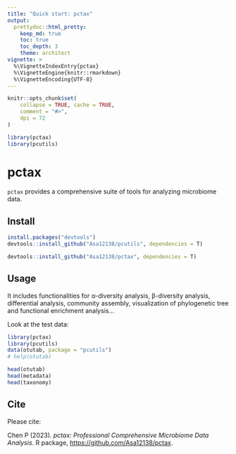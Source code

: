```yaml
---
title: "Quick start: pctax"
output: 
  prettydoc::html_pretty:
    keep_md: true
    toc: true
    toc_depth: 3
    theme: architect
vignette: >
  %\VignetteIndexEntry{pctax}
  %\VignetteEngine{knitr::rmarkdown}
  %\VignetteEncoding{UTF-8}
---
```


```r
knitr::opts_chunk$set(
    collapse = TRUE, cache = TRUE,
    comment = "#>",
    dpi = 72
)
```

```r
library(pctax)
library(pcutils)
```

# pctax

`pctax` provides a comprehensive suite of tools for analyzing microbiome data.

## Install

```r
install.packages("devtools")
devtools::install_github("Asa12138/pcutils", dependencies = T)

devtools::install_github("Asa12138/pctax", dependencies = T)
```

## Usage
It includes functionalities for α-diversity analysis, β-diversity analysis, differential analysis, community assembly, visualization of phylogenetic tree and functional enrichment analysis... 

Look at the test data:
```r
library(pctax)
library(pcutils)
data(otutab, package = "pcutils")
# help(otutab)

head(otutab)
head(metadata)
head(taxonomy)
```

## Cite
Please cite:

Chen P (2023). _pctax: Professional Comprehensive Microbiome Data Analysis_. R package, <https://github.com/Asa12138/pctax>.
